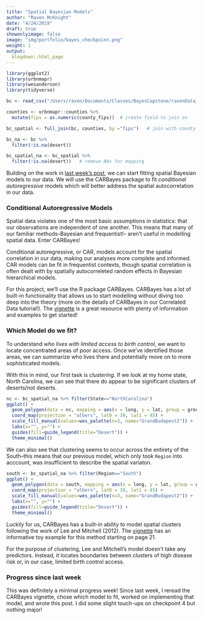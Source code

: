 ```yaml
---
title: "Spatial Bayesian Models"
author: "Raven McKnight"
date: "4/24/2019"
draft: true
showonlyimage: false
image: "img/portfolio/bayes_checkpoint.png"
weight: 1
output: 
  blogdown::html_page
---
```

```r
library(ggplot2)
library(urbnmapr)
library(wesanderson)
library(tidyverse)

bc <- read_csv("/Users/raven/Documents/Classes/BayesCapstone/ravenData_Apr17.csv")

counties <- urbnmapr::counties %>%
  mutate(fips = as.numeric(county_fips))  # create field to join on

bc_spatial <- full_join(bc, counties, by ="fips")   # join with county data from urbnmapr

bc_na <- bc %>%
  filter(!is.na(desert))

bc_spatial_na <- bc_spatial %>%
  filter(!is.na(desert))   # remove NAs for mapping
```


Building on the work in [last week's post](https://www.ravenmcknight.com/portfolio/spatial-bayes-intro/), we can start fitting spatial Bayesian models to our data. We will use the CARBayes package to fit *conditional autoregressive* models which will better address the spatial autocorrelation in our data.

### Conditional Autoregressive Models
Spatial data violates one of the most basic assumptions in statistics: that our observations are independent of one another. This means that many of our familiar methods--Bayesian and frequentist!-- aren't useful in modelling spatial data. Enter CARBayes!

Conditional autoregressive, or CAR, models account for the spatial correlation in our data, making our analyses more complete and informed. CAR models can be fit in frequentist contexts, though spatial correlation is often dealt with by spatially autocorreleted random effects in Bayesian hierarchical models. 

For this project, we'll use the R package CARBayes. CARBayes has a lot of built-in functionality that allows us to start modelling without diving too deep into the theory (more on the details of CARBayes in our Correlated Data tutorial!). The [vignette](https://cran.r-project.org/web/packages/CARBayes/vignettes/CARBayes.pdf) is a great resource with plenty of information and examples to get started!

### Which Model do we fit?

To understand *who lives with limited access to birth control*, we want to locate concentrated areas of poor access. Once we've identified those areas, we can summarize who lives there and potentially move on to more sophisticated models. 

With this in mind, our first task is *clustering*. If we look at my home state, North Carolina, we can see that there do appear to be significant clusters of deserts/not deserts. 
```r
nc <- bc_spatial_na %>% filter(State=="NorthCarolina")
ggplot() +
  geom_polygon(data = nc, mapping = aes(x = long, y = lat, group = group, fill = nc$desert), color = "NA") +
  coord_map(projection = "albers", lat0 = 39, lat1 = 45) +
  scale_fill_manual(values=wes_palette(n=3, name="GrandBudapest2")) +
  labs(x="", y="") +
  guides(fill=guide_legend(title="Desert")) + 
  theme_minimal()
```

We can also see that clustering seems to occur across the entirety of the South--this means that our previous model, which only took `Region` into acccount, was insufficient to describe the spatial variaton.  
```r
south <- bc_spatial_na %>% filter(Region=="South")
ggplot() +
  geom_polygon(data = south, mapping = aes(x = long, y = lat, group = group, fill = south$desert), color = "NA") +
  coord_map(projection = "albers", lat0 = 39, lat1 = 45) +
  scale_fill_manual(values=wes_palette(n=3, name="GrandBudapest2")) +
  labs(x="", y="") +
  guides(fill=guide_legend(title="Desert")) + 
  theme_minimal()
```

 Luckily for us, CARBayes has a built-in ability to model spatial clusters following the work of Lee and Mitchell (2012). The [vignette](https://cran.r-project.org/web/packages/CARBayes/vignettes/CARBayes.pdf) has an informative toy example for this method starting on page 21. 
 
 For the purpose of clustering, Lee and Mitchell's model doesn't take any predictors. Instead, it locates boundaries between clusters of high disease risk or, in our case, limited birth control access. 



### Progress since last week
This was definitely a minimal progress week! Since last week, I reread the CARBayes vignette, chose which model to fit, worked on implementing that model, and wrote this post. I did some slight touch-ups on checkpoint 4 but nothing major!